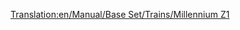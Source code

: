 [[Translation:en/Manual/Base Set/Trains/Millennium Z1]]
{{nl/Treinen|Naam=Millennium Z1
|Afbeelding=[[File:en/Millenniumz1.png]]
|Kosten=£70,312 ($140.624)
|Snelheid=336 km/h (210 mph)
|Gewicht=170 t (171,5 t)
|Kracht=10,000 pk (7.353 kW)
|Onderhoudskosten=£3,374 ($6.748)
|Ontworpen=2005
|Levensduur=20
|Capaciteit=25 passagiers
|Omschrijving=Met 2 gemotoriseerde voertuigen is deze [[nl/monorail|monorail]] geschikt voor drukke passagiersroutes. De trein oogt daarnaast ook mooi met de rondingen aan beide uiteinden van de locomotief. Je zal waarschijnlijk merken dat de trein met - laat ons zeggen - 8 of meer wagons nooit zijn maximumsnelheid zal halen. In dat geval zou je beter nog een set toevoegen: met 4 gemotoriseerde voertuigen is de kans dat je de topsnelheid bereikt op rechte stukken groter.
|Real-life=De Millennium Z1 trein lijkt erg goed op de Duitse [https://www.wikipedia.org/wiki/nl:Transrapid "Transrapid"] monorail/maglev-hybride hogesnelheidstrein, omdat beide gericht zijn op snelheid en het transport van passagiers. Hoewel [[nl/Manual/OpenTTD|Transport Tycoon]] pas uitkwam in 1995, is de Transrapid raar genoeg pas in commercieel, hetzij in beperkte vorm, pas uitgekomen in 2004 - wat ongeveer overeenkomt met het servicejaar in Transport Tycoon, en was in ontwikkeling sinds het spel voor het eerst uitgegeven werd.

http://www.transrapid.de
}}